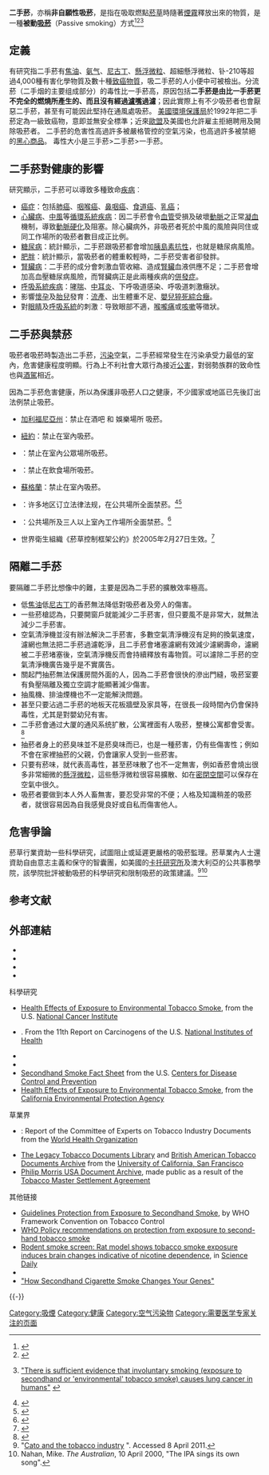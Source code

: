 {{multiple issues|
{{expert|subject=医学|time=2013-01-14T09:29:19+00:00}}
{{trivia|time=2013-01-14T09:29:19+00:00}}
{{refimprove|time=2013-01-14T09:35:20+00:00}}
{{copyedit|time=2018-05-20T16:38:30+00:00}}
}}
{{NoteTA
|T=zh-hans:二手烟;zh-hk:二手煙;zh-tw:二手菸;
|1=zh-hans:烟;zh-hk:煙;zh-tw:菸;
}}
'''二手菸'''，亦稱'''非自願性吸菸'''，是指在吸取燃點[[菸草|菸草]]時隨著[[煙霧|煙霧]]釋放出來的物質，是一種'''被動[[吸菸|吸菸]]'''（Passive smoking）方式<ref name="framework-treaty">{{cite web |url http://www.who.int/tobacco/framework/WHO_FCTC_english.pdf |title = WHO Framework Convention on Tobacco Control |publisher = [[World_Health_Organization|World Health Organization]] |quote = Parties recognize that scientific evidence has unequivocally established that exposure to tobacco causes death, disease and disability |date = 2005-02-27 |accessdate = 2009-01-12 |format = PDF |archive-date = 2020-12-11 |archive-url = https://web.archive.org/web/20201211194452/https://www.who.int/tobacco/framework/WHO_FCTC_english.pdf |dead-url = no }}</ref><ref name="sg-report">{{cite web |url = http://www.surgeongeneral.gov/library/reports/secondhandsmoke/executivesummary.pdf |title = The Health Consequences of Involuntary Exposure to Tobacco Smoke: A Report of the Surgeon General |publisher = [[Surgeon_General_of_the_United_States|Surgeon General of the United States]] |date = 2006-06-27 |accessdate = 2012-07-24 |quote = Secondhand smoke exposure causes disease and premature death in children and adults who do not smoke |archive-url = https://web.archive.org/web/20120915095054/http://www.surgeongeneral.gov/library/reports/secondhandsmoke/executivesummary.pdf |archive-date = 2012-09-15 |dead-url = yes }}</ref><ref name=IARC2004>{{harvnb|IARC|2004}} [http://monographs.iarc.fr/ENG/Monographs/vol83/index.php "There is sufficient evidence that involuntary smoking (exposure to secondhand or 'environmental' tobacco smoke) causes lung cancer in humans"] {{Wayback|url=http://monographs.iarc.fr/ENG/Monographs/vol83/index.php |date=20180607085206 }}</ref>

==定義 ==
有研究指二手菸有[[焦油|焦油]]、[[氨气|氨气]]、[[尼古丁|尼古丁]]、[[懸浮微粒|懸浮微粒]]、超細懸浮微粒、钋-210等超過4,000種有害化學物質及數十種[[致癌物質|致癌物質]]，吸二手菸的人小便中可被檢出。分流菸（二手烟的主要组成部分）的毒性比一手菸高，原因包括'''二手菸是由比一手菸更不完全的燃燒所產生的、而且沒有經過[[濾嘴|濾嘴]]過濾'''；因此實際上有不少吸菸者也會厭惡二手菸，甚至有可能因此堅持在通風處吸菸。
[[美國環境保護局|美國環境保護局]]於1992年把二手菸定為一級致癌物，意即並無安全標準；近來[[歐盟|歐盟]]及美國也允許雇主拒絕聘用及開除吸菸者。
二手菸的危害性高過許多被嚴格管控的空氣污染，也高過許多被禁絕的[[黑心商品|黑心商品]]。
毒性大小是三手菸>二手菸>一手菸。

==二手菸對健康的影響 ==
研究顯示，二手菸可以導致多種致命[[疾病|疾病]]︰
* [[癌症|癌症]]：包括[[肺癌|肺癌]]、[[咽喉癌|咽喉癌]]、[[鼻咽癌|鼻咽癌]]、[[食道癌|食道癌]]、[[乳癌|乳癌]]；
* [[心臟病|心臟病]]、[[中風|中風]]等[[循環系統疾病|循環系統疾病]]：因二手菸會令[[血管|血管]]受損及破壞[[動脈|動脈]]之正常[[凝血|凝血]]機制，導致[[動脈硬化|動脈硬化]]及阻塞。除心臟病外，非吸菸者死於中風的風險與同住或同工作場所的吸菸者數目成正比例。
* [[糖尿病|糖尿病]]：統計顯示，二手菸跟吸菸都會增加[[胰島素抗性|胰島素抗性]]，也就是糖尿病風險。
* [[肥胖|肥胖]]：統計顯示，當吸菸者的體重較輕時，二手菸受害者卻發胖。
* [[腎臟病|腎臟病]]：二手菸的成分會刺激血管收縮、造成[[腎臟|腎臟]]血液供應不足；二手菸會增加高血壓糖尿病風險，而腎臟病正是此兩種疾病的[[併發症|併發症]]。
* [[呼吸系統疾病|呼吸系統疾病]]：[[哮喘|哮喘]]、[[中耳炎|中耳炎]]、下呼吸道感染、呼吸道刺激癥狀。
* 影響[[懷孕|懷孕]]及[[胎兒|胎兒]]發育：[[流產|流產]]、出生體重不足、[[嬰兒|嬰兒]][[嬰兒猝死症|猝死綜合癥]]。
* 對[[眼睛|眼睛]]及[[呼吸系統|呼吸系統]]的刺激︰导致眼部不適，[[喉嚨痛|喉嚨痛]]或[[咳嗽|咳嗽]]等徵狀。

==二手菸與禁菸==
{{main|禁菸}}
吸菸者吸菸時製造出二手菸，[[污染|污染]]空氣，二手菸經常發生在污染承受力最低的室內，危害健康程度明顯。行為上不利社會大眾行為接近[[公害|公害]]，對弱勢族群的致命性也與[[酒駕|酒駕]]相近。

因為二手菸危害健康，所以為保護非吸菸人口之健康，不少國家或地區已先後訂出法例禁止吸菸。

*{{USA}}[[加利福尼亞州|加利福尼亞州]]：禁止在酒吧 和 娛樂場所 吸菸。
*{{USA}}[[紐約|紐約]]：禁止在室內吸菸。
*{{IRL}}：禁止在室內公眾場所吸菸。
*{{NOR}}：禁止在飲食場所吸菸。
*{{UK}}[[蘇格蘭|蘇格蘭]]：禁止在室內吸菸。
*{{PRC}}：许多地区订立法律法规，在公共場所全面禁菸。<ref>{{cite news|url=http://news.xinhuanet.com/politics/2008-01/07/content_7375488.htm|title=中国决心办一届“无菸奥运”禁菸方案已初步确定|publisher=新华网|date=2008年1月7日|accessdate=2009年11月2日|archive-date=2016年1月7日|archive-url=https://web.archive.org/web/20160107032348/http://news.xinhuanet.com/politics/2008-01/07/content_7375488.htm|dead-url=no}}</ref><ref>{{Cite web|title=地方法律法规-中国控制吸烟协会|url=http://www.catcprc.org.cn/index.aspx?menuid=19&type=article&lanmuid=189&language=cn|accessdate=2020-12-12|work=www.catcprc.org.cn|archive-date=2020-04-28|archive-url=https://web.archive.org/web/20200428164152/http://www.catcprc.org.cn/index.aspx?menuid=19&type=article&lanmuid=189&language=cn|dead-url=no}}</ref>
*{{ROC}}：公共場所及三人以上室內工作場所全面禁菸。<ref>{{cite|url=http://tobacco.hpa.gov.tw/Show.aspx?MenuId=365|title=衛生福利部｜國民健康署｜菸害防制資訊網｜無菸台灣|access-date=2014-08-11|archive-url=https://web.archive.org/web/20141113165718/http://tobacco.hpa.gov.tw/Show.aspx?MenuId=365|archive-date=2014-11-13|dead-url=yes}}</ref>
*世界衛生組織《菸草控制框架公約》於2005年2月27日生效。<ref>{{cite web|url=http://www.who.int/fctc/zh/index.html|title=世界卫生组织｜世卫组织菸草控制框架公约|accessdate=2011-09-13|archive-date=2014-01-27|archive-url=https://web.archive.org/web/20140127043223/http://www.who.int/fctc/zh/index.html|dead-url=no}}</ref>

== 隔離二手菸 ==
要隔離二手菸比想像中的難，主要是因為二手菸的擴散效率極高。
* 低[[焦油|焦油]]低[[尼古丁|尼古丁]]的香菸無法降低對吸菸者及旁人的傷害。
* 一些菸槍認為，只要開窗戶就能減少二手菸害，但只要風不是非常大，就無法減少二手菸害。
* 空氣清淨機並沒有辦法解決二手菸害，多數空氣清淨機沒有足夠的換氣速度，濾網也無法把二手菸過濾乾淨，且二手菸會堵塞濾網有效減少濾網壽命，濾網被二手菸堵塞後，空氣清淨機反而會持續釋放有毒物質。可以濾除二手菸的空氣清淨機廣告幾乎是不實廣告。
* 關起門抽菸無法保護房間外面的人，因為二手菸會很快的滲出門縫，吸菸室要有負壓隔離及獨立空調才能顯著減少傷害。
* 抽風機、排油煙機也不一定能解決問題。
* 甚至只要沾過二手菸的地板天花板牆壁及家具等，在很長一段時間內仍會保持毒性，尤其是對嬰幼兒有害。
* 二手菸會通过大厦的通风系统扩散，公寓裡面有人吸菸，整棟公寓都會受害。<ref>{{cite news|url=http://orientaldaily.on.cc/cnt/news/20101215/00176_084.html|title=健康視窗：二手菸穿牆過壁 損害鄰居童|publisher=[[东方日报|东方日报]]|date=2010-12-15|accessdate=2011-06-29|archive-date=2020-11-26|archive-url=https://web.archive.org/web/20201126163746/http://orientaldaily.on.cc/cnt/news/20101215/00176_084.html|dead-url=no}}</ref>
* 抽菸者身上的菸臭味並不是菸臭味而已，也是一種菸害，仍有些傷害性；例如不會在家裡抽菸的父親，仍會讓家人受到一些菸害。
* 只要有菸味，就代表高毒性，甚至菸味散了也不一定無害，例如香菸會燒出很多非常細微的[[懸浮微粒|懸浮微粒]]，這些懸浮微粒很容易擴散、如在[[密閉空間|密閉空間]]可以保存在空氣中很久。
* 吸菸者要做到本人外人畜無害，要忍受非常的不便；人格及知識稍差的吸菸者，就很容易因為自我感覺良好或自私而傷害他人。

==危害爭論==
菸草行業資助一些科學研究，試圖阻止或延遲更嚴格的吸菸監理。菸草業內人士還資助自由意志主義和保守的智囊團，如美國的[[卡托研究所|卡托研究所]]及澳大利亞的公共事務學院，該學院批評被動吸菸的科學研究和限制吸菸的政策建議。<ref>"[http://www.sourcewatch.org/index.php?title=Cato_Institute#Cato_and_the_tobacco_industry Cato and the tobacco industry] {{Wayback|url=http://www.sourcewatch.org/index.php?title=Cato_Institute#Cato_and_the_tobacco_industry |date=20070929151116 }}". Accessed 8 April 2011.</ref><ref>Nahan, Mike. ''The Australian'', 10 April  2000, "The IPA sings its own song".</ref>

== 参考文献 ==
{{Reflist|30em}}

== 外部連結 ==
{{refbegin}}
* {{cite news|url=http://www.libertytimes.com.tw/2009/new/jan/4/today-t1.htm|title=三手菸危害大 殘留菸味也會致癌|publisher=自由電子報|deadurl=yes|archiveurl=https://web.archive.org/web/20090124230716/http://www.libertytimes.com.tw/2009/new/jan/4/today-t1.htm|archivedate=2009-01-24|accessdate=2009-01-04}}
* {{cite news |url = http://www.libertytimes.com.tw/2008/new/feb/10/today-fo2-2.htm |title = 燃燒不完全 二手菸最毒 |publisher = 自由電子報 |deadurl = yes |archiveurl = https://web.archive.org/web/20080416005854/http://www.libertytimes.com.tw/2008/new/feb/10/today-fo2-2.htm |archivedate = 2008-04-16 |accessdate = 2009-01-22 }}
* {{cite web |url = http://www.jieyanri.com/jieyan/List_1.html |title = 如何戒菸 |website = 中国戒菸网 |accessdate = 2011-09-13 |archive-date = 2020-10-03 |archive-url = https://web.archive.org/web/20201003052604/http://www.jieyanri.com/jieyan/List_1.html |dead-url = no }}
* {{cite web |url = http://tobacco.hpa.gov.tw/Show.aspx?MenuId=178 |title = 菸的危害 |website = 衛生福利部國民健康署菸害防制資訊網 |language = zh-tw |access-date = 2014-08-11 |archive-url = https://web.archive.org/web/20140812211842/http://tobacco.hpa.gov.tw/Show.aspx?MenuId=178 |archive-date = 2014-08-12 |dead-url = yes }}

; 科學研究
* [https://web.archive.org/web/20070905172350/http://cancercontrol.cancer.gov/tcrb/monographs/10/index.html Health Effects of Exposure to Environmental Tobacco Smoke], from the U.S. [[National_Cancer_Institute|National Cancer Institute]]
* {{PDFlink|[http://ntp.niehs.nih.gov/ntp/roc/eleventh/profiles/s176toba.pdf Environmental Tobacco Smoke]|219 KB}}. From the 11th Report on Carcinogens of the U.S. [[National_Institutes_of_Health|National Institutes of Health]]
*{{cite journal |author1=U.S. Dept. of Health and Human Services |author2=Centers for Disease Control and Prevention |author3=Coordinating Center for Health Promotion |author4=National Center for Chronic Disease Prevention and Health Promotion |author5=Office on Smoking and Health |url=http://www.surgeongeneral.gov/library/reports/secondhandsmoke/index.html |title=The Health Consequences of Involuntary Exposure to Tobacco Smoke: A Report of the Surgeon General |publisher=[[Surgeon_General_of_the_United_States|Surgeon General of the United States]] |date=2006-06-27 |location=Atlanta, Ga. |id=O2NLM: WA 754 H4325 2006 |ref=CITEREFSurgeon_General2006 |quote=Secondhand smoke exposure causes disease and premature death in children and adults who do not smoke |journal= |author= |access-date=2012-11-24 |archive-url=https://web.archive.org/web/20120903100621/http://www.surgeongeneral.gov/library/reports/secondhandsmoke/index.html |archive-date=2012-09-03 |dead-url=yes }}
*{{cite book |author1=[[World_Health_Organization|World Health Organization]] |author2=[[International_Agency_for_Research_on_Cancer|International Agency for Research on Cancer]] |title=Tobacco Smoke and Involuntary Smoking |publisher=IARC Working Group on the Evaluation of Carcinogenic Risks to Humans |location=Lyon, France |year=2004 |isbn=92-832-1283-5 |url=http://monographs.iarc.fr/ENG/Monographs/vol83/volume83.pdf |volume=83 |series=IARC monographs on the evaluation of carcinogenic risks to humans |format=PDF |ref=CITEREFIARC2004 |access-date=2012-11-24 |archive-date=2007-06-23 |archive-url=https://web.archive.org/web/20070623184333/http://monographs.iarc.fr/ENG/Monographs/vol83/volume83.pdf |dead-url=yes }}
* [http://www.cdc.gov/tobacco/data_statistics/fact_sheets/secondhand_smoke/general_facts/ Secondhand Smoke Fact Sheet]{{Wayback|url=http://www.cdc.gov/tobacco/data_statistics/fact_sheets/secondhand_smoke/general_facts/ |date=20201211204235 }} from the U.S. [[Centers_for_Disease_Control_and_Prevention|Centers for Disease Control and Prevention]]
* [http://www.oehha.ca.gov/air/environmental_tobacco/2005etsfinal.html Health Effects of Exposure to Environmental Tobacco Smoke]{{Wayback|url=http://www.oehha.ca.gov/air/environmental_tobacco/2005etsfinal.html |date=20201127014858 }}, from the [[California_Environmental_Protection_Agency|California Environmental Protection Agency]]

; 草業界
* {{PDFlink|[http://www.who.int/tobacco/media/en/who_inquiry.pdf Tobacco Company Strategies to Undermine Tobacco Control Activities]|1.55 MB}}: Report of the Committee of Experts on Tobacco Industry Documents from the [[World_Health_Organization|World Health Organization]]
* [http://legacy.library.ucsf.edu/ The Legacy Tobacco Documents Library]{{Wayback|url=http://legacy.library.ucsf.edu/ |date=20150623173240 }} and [http://bat.library.ucsf.edu British American Tobacco Documents Archive]{{Wayback|url=http://bat.library.ucsf.edu/ |date=20040604015252 }} from the [[University_of_California,_San_Francisco|University of California, San Francisco]]
* [http://www.pmdocs.com/ Philip Morris USA Document Archive]{{Wayback|url=http://www.pmdocs.com/ |date=20201112031534 }}, made public as a result of the [[Tobacco_Master_Settlement_Agreement|Tobacco Master Settlement Agreement]]
{{refend}}

; 其他链接
* [http://www.who.int/fctc/cop/art%208%20guidelines_english.pdf Guidelines Protection from Exposure to Secondhand Smoke]{{Wayback|url=http://www.who.int/fctc/cop/art%208%20guidelines_english.pdf |date=20201003052658 }}, by WHO Framework Convention on Tobacco Control
* [http://www.who.int/tobacco/resources/publications/wntd/2007/pol_recommendations/en/index.html WHO Policy recommendations on protection from exposure to second-hand tobacco smoke]{{Wayback|url=http://www.who.int/tobacco/resources/publications/wntd/2007/pol_recommendations/en/index.html |date=20140102013339 }}
* [http://www.sciencedaily.com/releases/2009/12/091208132536.htm Rodent smoke screen: Rat model shows tobacco smoke exposure induces brain changes indicative of nicotine dependence]{{Wayback|url=http://www.sciencedaily.com/releases/2009/12/091208132536.htm |date=20201126213607 }}, in [[Science_Daily|Science Daily]]
* {{cite web |url=http://www.tobacco.neu.edu/litigation/cases/DOJ/20060817KESSLEROPINIONAMENDED.pdf |title=United States of America v. Philip Morris ''et al.'': Final Opinion of Judge Gladys Kessler |publisher=[[United_States_District_Court_for_the_District_of_Columbia|United States District Court for the District of Columbia]] |last=Kessler |first=Gladys |date=August 17, 2006 |format=PDF |ref=CITEREFKessler2006 |deadurl=yes |archiveurl=https://web.archive.org/web/20131023212315/http://www.tobacco.neu.edu/litigation/cases/DOJ/20060817KESSLEROPINIONAMENDED.pdf |archivedate=2013年10月23日 |accessdate=2012年11月24日 }}
* [http://www.time.com/time/health/article/0,8599,2012103,00.html "How Secondhand Cigarette Smoke Changes Your Genes"]{{Wayback|url=http://www.time.com/time/health/article/0,8599,2012103,00.html |date=20130817124311 }}
{{refend}}

{{-}}
{{Drug use}}
{{香煙}}
{{Authority control}}

[[Category:吸煙|Category:吸煙]]
[[Category:健康|Category:健康]]
[[Category:空气污染物|Category:空气污染物]]
[[Category:需要医学专家关注的页面|Category:需要医学专家关注的页面]]